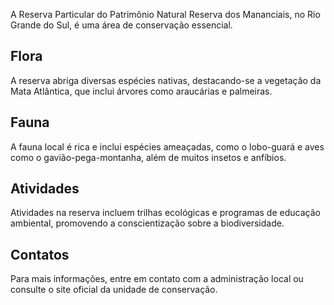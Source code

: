 A Reserva Particular do Patrimônio Natural Reserva dos Mananciais, no Rio Grande do Sul, é uma área de conservação essencial.

## Flora

A reserva abriga diversas espécies nativas, destacando-se a vegetação da Mata Atlântica, que inclui árvores como araucárias e palmeiras.

## Fauna

A fauna local é rica e inclui espécies ameaçadas, como o lobo-guará e aves como o gavião-pega-montanha, além de muitos insetos e anfíbios.

## Atividades

Atividades na reserva incluem trilhas ecológicas e programas de educação ambiental, promovendo a conscientização sobre a biodiversidade.

## Contatos

Para mais informações, entre em contato com a administração local ou consulte o site oficial da unidade de conservação.